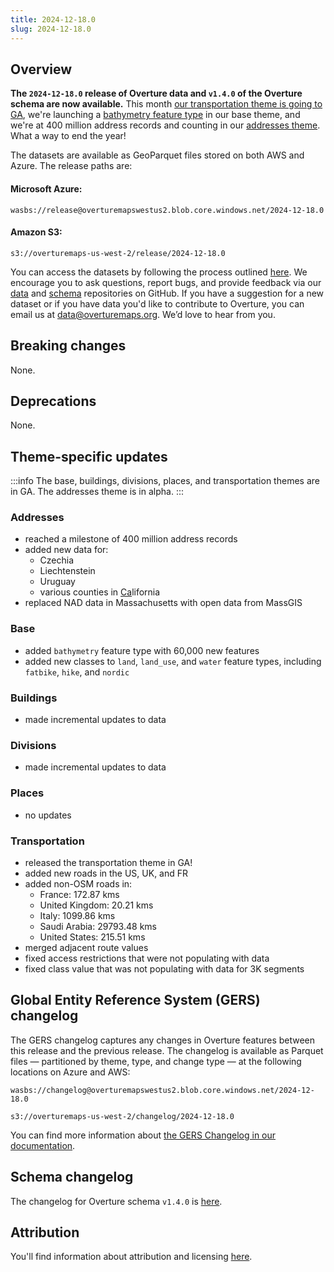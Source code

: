 ```yaml
---
title: 2024-12-18.0
slug: 2024-12-18.0
---
```


## Overview

**The `2024-12-18.0` release of Overture data and `v1.4.0` of the Overture schema are now available.** This month [our transportation theme is going to GA](/blog), we're launching a [bathymetry feature type](/schema/reference/base/bathymetry) in our base theme, and we're at 400 million address records and counting in our [addresses theme](/guides/addresses). What a way to end the year!

The datasets are available as GeoParquet files stored on both AWS and Azure. The release paths are:

#### Microsoft Azure:
```
wasbs://release@overturemapswestus2.blob.core.windows.net/2024-12-18.0
```

#### Amazon S3:
```
s3://overturemaps-us-west-2/release/2024-12-18.0
```

You can access the datasets by following the process outlined [here](/getting-data). We encourage you to ask questions, report bugs, and provide feedback via our [data](https://github.com/OvertureMaps/data) and [schema](https://github.com/OvertureMaps/schema) repositories on GitHub. If you have a suggestion for a new dataset or if you have data you'd like to contribute to Overture, you can email us at data@overturemaps.org. We’d love to hear from you.


## Breaking changes

None. 

## Deprecations

 None.

## Theme-specific updates

:::info
The base, buildings, divisions, places, and transportation themes are in GA. The addresses theme is in alpha. 
:::

### Addresses
- reached a milestone of 400 million address records
- added new data for:
    - Czechia
    - Liechtenstein
    - Uruguay
    - various counties in [Ca](https://youtu.be/lWQ4IPPXz2k?feature=shared)lifornia
- replaced NAD data in Massachusetts with open data from MassGIS

### Base
- added `bathymetry` feature type with 60,000 new features
- added new classes to `land`, `land_use`, and `water` feature types, including `fatbike`, `hike`, and `nordic`

### Buildings
- made incremental updates to data

### Divisions
- made incremental updates to data

### Places
- no updates

### Transportation
- released the transportation theme in GA!
- added new roads in the US, UK, and FR 
- added non-OSM roads in:
    - France: 172.87 kms
    - United Kingdom: 20.21 kms 
    - Italy: 1099.86 kms 
    - Saudi Arabia: 29793.48 kms 
    - United States: 215.51 kms
- merged adjacent route values
- fixed access restrictions that were not populating with data
- fixed class value that was not populating with data for 3K segments

## Global Entity Reference System (GERS) changelog

The GERS changelog captures any changes in Overture features between this release and the previous release. The changelog is available as Parquet files &mdash; partitioned by theme, type, and change type &mdash; at the following locations on Azure and AWS:

```
wasbs://changelog@overturemapswestus2.blob.core.windows.net/2024-12-18.0
```
```
s3://overturemaps-us-west-2/changelog/2024-12-18.0
```

You can find more information about [the GERS Changelog in our documentation](https://docs.overturemaps.org/gers/changelog/).

## Schema changelog
The changelog for Overture schema `v1.4.0` is [here](https://github.com/OvertureMaps/schema/releases/tag/v1.4.0). 

## Attribution

You'll find information about attribution and licensing [here](/attribution).
